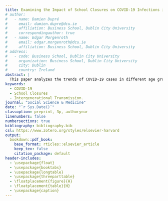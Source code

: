 ```yaml
---
title: Examining the Impact of School Closures on COVID-19 Infections in Europe and their Effects on Different Age Cohorts
# author:
#   - name: Damien Dupré
#     email: damien.dupre@dcu.ie
#     affiliation: Business School, Dublin City University
#     correspondingauthor: true
#   - name: Edgar Morgenroth
#     email: edgar.morgenroth@dcu.ie
#     affiliation: Business School, Dublin City University
# address:
#   - code: Business School, Dublin City University
#     organization: Business School, Dublin City University
#     city: Dublin
#     country: Ireland
abstract: |
  This paper analyzes the trends of COVID-19 cases in different age groups in selected European countries, assessing to what extent school closures helped reduce case numbers, how school closures affected case numbers in different age groups, and how COVID-19 spread between age groups. The study also evaluates the effects of school closures on COVID-19 cases using a Generalized Additive Model (GAM). The findings demonstrate a decreasing non-linear effect of school closure on the total COVID-19 case number across all countries studied. However, the analysis of age groups only reveals a consistent downward trend in infections in the 0 to 4 pre-school age group, while the school-going age groups 5 to 14 exhibit a significant increase in cases. Age groups 15 to 24 show a surge immediately after closure, followed by a decline. Transfer Entropy calculations highlight asymmetry in age group influences, indicating that changes in COVID-19 cases in certain age groups predict changes in other age groups but not vice versa. These findings contribute to a better understanding of COVID-19 dynamics in European countries and provide insights for public health strategies and interventions.
keywords: 
  - COVID-19
  - School Closures
  - Intergenerational Transmission.
journal: "Social Science & Medicine"
date: "`r Sys.Date()`"
classoption: preprint, 3p, authoryear
linenumbers: false
numbersections: true
bibliography: bibliography.bib
csl: https://www.zotero.org/styles/elsevier-harvard
output:
  bookdown::pdf_book:
    base_format: rticles::elsevier_article
    keep_tex: false
    citation_package: default
header-includes:
  - \usepackage{float}
  - \usepackage{booktabs}
  - \usepackage{longtable}
  - \usepackage{threeparttable}
  - \floatplacement{figure}{H}
  - \floatplacement{table}{H}
  - \usepackage{caption}
---
```

